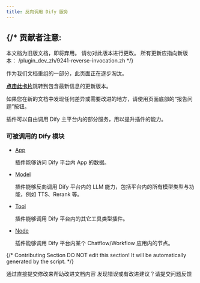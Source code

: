 ```yaml
---
title: 反向调用 Dify 服务
---
```




{/* 
  贡献者注意:
  ----------------
  本文档为旧版文档，即将弃用。
  请勿对此版本进行更改。
  所有更新应指向新版本：
  /plugin_dev_zh/9241-reverse-invocation.zh
*/}

<Card title="本文档即将弃用" icon="circle-exclamation" href="/plugin_dev_zh/9241-reverse-invocation.zh">
  <p>作为我们文档重组的一部分，此页面正在逐步淘汰。</p>
  
  <p><u><b>点击此卡片</b></u>跳转到包含最新信息的更新版本。</p>
  
  <p>如果您在新的文档中发现任何差异或需要改进的地方，请使用页面底部的“报告问题”按钮。</p>
</Card>

插件可以自由调用 Dify 主平台内的部分服务，用以提升插件的能力。

### 可被调用的 Dify 模块

*   [App](app)

    插件能够访问 Dify 平台内 App 的数据。
*   [Model](model)

    插件能够反向调用 Dify 平台内的 LLM 能力，包括平台内的所有模型类型与功能，例如 TTS、Rerank 等。
*   [Tool](tool)

    插件能够调用 Dify 平台内的其它工具类型插件。
*   [Node](node)

    插件能够调用 Dify 平台内某个 Chatflow/Workflow 应用内的节点。

{/*
Contributing Section
DO NOT edit this section!
It will be automatically generated by the script.
*/}

<CardGroup cols="2">
    <Card
        title="编辑此页面"
        icon="pen-to-square"
        href="https://github.com/langgenius/dify-docs-mintlify/edit/main/zh-hans/plugins/schema-definition/reverse-invocation-of-the-dify-service/README.mdx"
    >
        通过直接提交修改来帮助改进文档内容
    </Card>
    <Card
        title="提交问题"
        icon="github"
        href="https://github.com/langgenius/dify-docs-mintlify/issues/new?title=文档问题%3A%20&body=%23%23%20问题描述%0A%3C%21--%20请简要描述您发现的问题%20--%3E%0A%0A%23%23%20页面链接%0Ahttps%3A%2F%2Fgithub.com%2Flanggenius%2Fdify-docs-mintlify%2Fblob%2Fmain%2Fzh-hans/plugins/schema-definition/reverse-invocation-of-the-dify-service%2FREADME.mdx%0A%0A%23%23%20建议修改%0A%3C%21--%20如果有具体的修改建议，请在此说明%20--%3E%0A%0A%3C%21--%20感谢您对文档质量的关注！%20--%3E"
    >
        发现错误或有改进建议？请提交问题反馈
    </Card>
</CardGroup>
